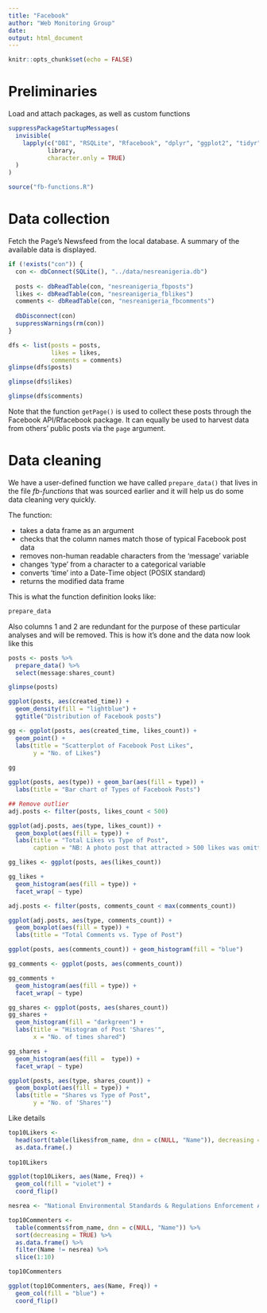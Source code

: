 ```yaml
---
title: "Facebook"
author: "Web Monitoring Group"
date: 
output: html_document
---
```


```r
knitr::opts_chunk$set(echo = FALSE)
```
# Preliminaries
Load and attach packages, as well as custom functions
```r
suppressPackageStartupMessages(
  invisible(
    lapply(c("DBI", "RSQLite", "Rfacebook", "dplyr", "ggplot2", "tidyr"),
           library,
           character.only = TRUE)
  )
)

source("fb-functions.R")
```

# Data collection
Fetch the Page's Newsfeed from the local database. A summary of the available data is displayed.
```r
if (!exists("con")) {
  con <- dbConnect(SQLite(), "../data/nesreanigeria.db")
  
  posts <- dbReadTable(con, "nesreanigeria_fbposts")
  likes <- dbReadTable(con, "nesreanigeria_fblikes")
  comments <- dbReadTable(con, "nesreanigeria_fbcomments")
  
  dbDisconnect(con)
  suppressWarnings(rm(con))
}

dfs <- list(posts = posts,
            likes = likes,
            comments = comments)
glimpse(dfs$posts)
```

```r
glimpse(dfs$likes)
```

```r
glimpse(dfs$comments)
```


Note that the function `getPage()` is used to collect these posts through the Facebook API/Rfacebook package. It can equally be used to harvest data from others' public posts via the `page` argument.


# Data cleaning  
We have a user-defined function we have called `prepare_data()` that lives in the file *fb-functions* that was sourced earlier and it will help us do some data cleaning very quickly.  

The function:

- takes a data frame as an argument
- checks that the column names match those of typical Facebook post data
- removes non-human readable characters from the 'message' variable
- changes 'type' from a character to a categorical variable
- converts 'time' into a Date-Time object (POSIX standard)
- returns the modified data frame  

This is what the function definition looks like:  
```r
prepare_data
```

Also columns 1 and 2 are redundant for the purpose of these particular analyses and will be removed. This is how it's done and the data now look like this  
```r
posts <- posts %>%
  prepare_data() %>%
  select(message:shares_count)

glimpse(posts)
```


```r
ggplot(posts, aes(created_time)) +
  geom_density(fill = "lightblue") +
  ggtitle("Distribution of Facebook posts")
```

```r
gg <- ggplot(posts, aes(created_time, likes_count)) +
  geom_point() +
  labs(title = "Scatterplot of Facebook Post Likes",
       y = "No. of Likes") 
  
gg

```


```r
ggplot(posts, aes(type)) + geom_bar(aes(fill = type)) +
  labs(title = "Bar chart of Types of Facebook Posts")
```

```r
## Remove outlier
adj.posts <- filter(posts, likes_count < 500)

ggplot(adj.posts, aes(type, likes_count)) +
  geom_boxplot(aes(fill = type)) +
  labs(title = "Total Likes vs Type of Post",
       caption = "NB: A photo post that attracted > 500 likes was omitted")
```

```r
gg_likes <- ggplot(posts, aes(likes_count))

gg_likes + 
  geom_histogram(aes(fill = type)) +
  facet_wrap( ~ type)
```


```r
adj.posts <- filter(posts, comments_count < max(comments_count))

ggplot(adj.posts, aes(type, comments_count)) +
  geom_boxplot(aes(fill = type)) +
  labs(title = "Total Comments vs. Type of Post")
```


```r
ggplot(posts, aes(comments_count)) + geom_histogram(fill = "blue")
```


```r
gg_comments <- ggplot(posts, aes(comments_count))

gg_comments +
  geom_histogram(aes(fill = type)) +
  facet_wrap( ~ type)
```



```r
gg_shares <- ggplot(posts, aes(shares_count))
gg_shares +
  geom_histogram(fill = "darkgreen") +
  labs(title = "Histogram of Post 'Shares'",
       x = "No. of times shared")
```

```r
gg_shares +
  geom_histogram(aes(fill =  type)) +
  facet_wrap( ~ type)
```

```r
ggplot(posts, aes(type, shares_count)) +
  geom_boxplot(aes(fill = type)) +
  labs(title = "Shares vs Type of Post",
       y = "No. of 'Shares'")
```


Like details

```r
top10Likers <- 
  head(sort(table(likes$from_name, dnn = c(NULL, "Name")), decreasing = TRUE), n = 10L) %>%
  as.data.frame(.)
  
top10Likers
```

```r
ggplot(top10Likers, aes(Name, Freq)) +
  geom_col(fill = "violet") +
  coord_flip()
```


```r
nesrea <- "National Environmental Standards & Regulations Enforcement Agency"

top10Commenters <- 
  table(comments$from_name, dnn = c(NULL, "Name")) %>%
  sort(decreasing = TRUE) %>%
  as.data.frame() %>%
  filter(Name != nesrea) %>%
  slice(1:10)

top10Commenters
```

```r
ggplot(top10Commenters, aes(Name, Freq)) +
  geom_col(fill = "blue") +
  coord_flip()
```

